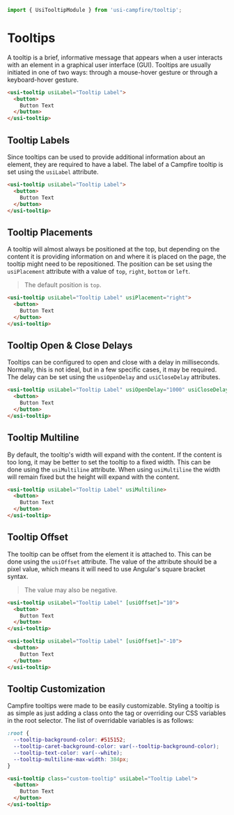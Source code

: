 ```ts
import { UsiTooltipModule } from 'usi-campfire/tooltip';
```

# Tooltips
A tooltip is a brief, informative message that appears when a user interacts with an element in a graphical user interface (GUI). Tooltips are usually initiated
in one of two ways: through a mouse-hover gesture or through a keyboard-hover gesture.

```html
<usi-tooltip usiLabel="Tooltip Label">
  <button>
    Button Text
  </button>
</usi-tooltip>
```

## Tooltip Labels
Since tooltips can be used to provide additional information about an element, they are required to have a label. The label of a Campfire tooltip is set using
the `usiLabel` attribute.

```html
<usi-tooltip usiLabel="Tooltip Label">
  <button>
    Button Text
  </button>
</usi-tooltip>
```

## Tooltip Placements
A tooltip will almost always be positioned at the top, but depending on the content it is providing information on and where it is placed on the page, the
tooltip might need to be repositioned. The position can be set using the `usiPlacement` attribute with a value of `top`, `right`, `bottom` or `left`.

> The default position is `top`.

```html
<usi-tooltip usiLabel="Tooltip Label" usiPlacement="right">
  <button>
    Button Text
  </button>
</usi-tooltip>
```

## Tooltip Open & Close Delays
Tooltips can be configured to open and close with a delay in milliseconds. Normally, this is not ideal, but in a few specific cases, it may be required. The
delay can be set using the `usiOpenDelay` and `usiCloseDelay` attributes.

```html
<usi-tooltip usiLabel="Tooltip Label" usiOpenDelay="1000" usiCloseDelay="1000">
  <button>
    Button Text
  </button>
</usi-tooltip>
```

## Tooltip Multiline
By default, the tooltip's width will expand with the content. If the content is too long, it may be better to set the tooltip to a fixed width. This can be done
using the `usiMultiline` attribute. When using `usiMultiline` the width will remain fixed but the height will expand with the content.

```html
<usi-tooltip usiLabel="Tooltip Label" usiMultiline>
  <button>
    Button Text
  </button>
</usi-tooltip>
```

## Tooltip Offset
The tooltip can be offset from the element it is attached to. This can be done using the `usiOffset` attribute. The value of the attribute should be a pixel
value, which means it will need to use Angular's square bracket syntax.

> The value may also be negative.

```html
<usi-tooltip usiLabel="Tooltip Label" [usiOffset]="10">
  <button>
    Button Text
  </button>
</usi-tooltip>

<usi-tooltip usiLabel="Tooltip Label" [usiOffset]="-10">
  <button>
    Button Text
  </button>
</usi-tooltip>
```

## Tooltip Customization
Campfire tooltips were made to be easily customizable. Styling a tooltip is as simple as just adding a class onto the tag or overriding our CSS variables in the
root selector. The list of overridable variables is as follows:

```css
:root {
  --tooltip-background-color: #515152;
  --tooltip-caret-background-color: var(--tooltip-background-color);
  --tooltip-text-color: var(--white);
  --tooltip-multiline-max-width: 384px;
}
```

```html
<usi-tooltip class="custom-tooltip" usiLabel="Tooltip Label">
  <button>
    Button Text
  </button>
</usi-tooltip>
```
